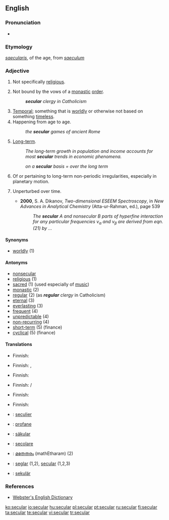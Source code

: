 ==English==

===Pronunciation===
* {{IPA|/sɛk.jə.lə(ɹ)/|/sɛk.jʊu.lɑː(ɹ)/}} {{UK}}

===Etymology===
{{L.}} ''[[saecularis]]'', of the age, from ''[[saeculum]]''

===Adjective===
{{en-adj}}

# Not specifically [[religious]].
# {{Christianity}} Not bound by the vows of a [[monastic]] [[order]].
#: '''''secular''' clergy in Catholicism''
# [[temporal|Temporal]]; something that is [[worldly]] or otherwise not based on something [[timeless]].
# Happening from age to age.
#: ''the '''secular''' games of ancient Rome''
# [[long-term|Long-term]].
#: ''The long-term growth in population and income accounts for most '''secular''' trends in economic phenomena.''
#: {{finance}} ''on a '''secular''' basis = over the long term''
# {{astrophysics}} Of or pertaining to long-term non-periodic irregularities, especially in planetary motion.
# {{context|atomic physics}} Unperturbed over time.
#* '''2000''', S. A. Dikanov, ''Two-dimensional ESEEM Spectroscopy'', in ''New Advances in Analytical Chemistry'' (Atta-ur-Rahman, ed.), page 539
#*: ''The '''secular''' A and nonsecular B parts of hyperfine interaction for any particular frequencies ν<sub>α</sub> and ν<sub>β</sub> are derived from eqn.(21) by ...''

====Synonyms====
* [[worldly]] (1)

====Antonyms====
* [[nonsecular]]
* [[religious]] (1)
* [[sacred]] (1) (used especially of [[music]])
* [[monastic]] (2)
* [[regular]] (2) (as '''''regular''' clergy'' in Catholicism)
* [[eternal]] (3)
* [[everlasting]] (3)
* [[frequent]] (4)
* [[unpredictable]] (4)
* [[non-recurring]] (4)
* [[short-term]] (5) (finance)
* [[cyclical]] (5) (finance)

====Translations====
{{trans-top|not specifically religious}}
* Finnish: {{t-|fi|maallinen}}
{{trans-mid}}
{{trans-bottom}}

{{trans-top|not bound by the vows of a monastic order}}
{{trans-mid}}
{{trans-bottom}}

{{trans-top|temporal}}
* Finnish: {{t-|fi|maallinen}}, {{t-|fi|ajallinen}}
{{trans-mid}}
{{trans-bottom}}

{{trans-top|happening from age to age}}
* Finnish: {{t-|fi|sekulaarinen}}
{{trans-mid}}
{{trans-bottom}}

{{trans-top|long-term}}
* Finnish: {{t+|fi|pitkä|alt=pitkän}} {{t-|fi|aikaväli|alt=aikavälin}}/{{t|fi|tähtäys|tähtäyksen}}
{{trans-mid}}
{{trans-bottom}}

{{trans-top|astrophysics: of or pertaining to long-term non-periodic irregularities}}
* Finnish: {{t-|fi|sekulaarinen}}
{{trans-mid}}
{{trans-bottom}}

{{trans-top|atomic physics: unperturbed over time}}
* Finnish: {{t-|fi|sekulaarinen}}
{{trans-mid}}
{{trans-bottom}}

{{checktrans-top}}
* {{ttbc|Dutch}}: [[seculier]]
* {{ttbc|French}}: [[profane]]
* {{ttbc|German}}: [[säkular]]
* {{ttbc|Italian}}: [[secolare]]
* {{ttbc|Malayalam}}: [[മതേതരം]] (mathEtharam) (2)
* {{ttbc|Spanish}}: [[seglar]] (1,2), [[secular]] (1,2,3)
* {{ttbc|Swedish}}: [[sekulär]]
{{checktrans-bottom}}

===References===
* [http://www.cs.chalmers.se/~hallgren/wget.cgi?secular Webster's English Dictionary]

[[ko:secular]]
[[io:secular]]
[[hu:secular]]
[[pl:secular]]
[[pt:secular]]
[[ru:secular]]
[[fi:secular]]
[[ta:secular]]
[[te:secular]]
[[vi:secular]]
[[tr:secular]]